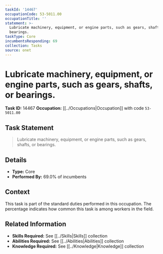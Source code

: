 ```yaml
---
taskId: '14467'
occupationCode: 53-5011.00
occupationTitle: ''
statement: >-
  Lubricate machinery, equipment, or engine parts, such as gears, shafts, or
  bearings.
taskType: Core
incumbentsResponding: 69
collection: Tasks
source: onet
---
```

# Lubricate machinery, equipment, or engine parts, such as gears, shafts, or bearings.

**Task ID:** 14467
**Occupation:** [[../Occupations|Occupation]] with code `53-5011.00`

## Task Statement

> Lubricate machinery, equipment, or engine parts, such as gears, shafts, or bearings.

## Details

- **Type:** Core
- **Performed By:** 69.0% of incumbents

## Context

This task is part of the standard duties performed in this occupation. The percentage indicates how common this task is among workers in the field.

## Related Information

- **Skills Required:** See [[../Skills|Skills]] collection
- **Abilities Required:** See [[../Abilities|Abilities]] collection
- **Knowledge Required:** See [[../Knowledge|Knowledge]] collection
